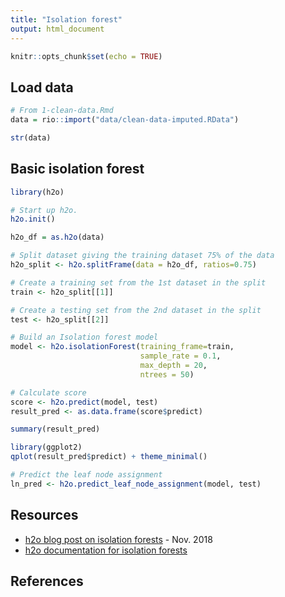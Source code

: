 ```yaml
---
title: "Isolation forest"
output: html_document
---
```


```r
knitr::opts_chunk$set(echo = TRUE)
```

## Load data

```r
# From 1-clean-data.Rmd
data = rio::import("data/clean-data-imputed.RData")

str(data)
```

## Basic isolation forest

```r
library(h2o)

# Start up h2o.
h2o.init()

h2o_df = as.h2o(data)

# Split dataset giving the training dataset 75% of the data
h2o_split <- h2o.splitFrame(data = h2o_df, ratios=0.75)

# Create a training set from the 1st dataset in the split
train <- h2o_split[[1]]

# Create a testing set from the 2nd dataset in the split
test <- h2o_split[[2]]

# Build an Isolation forest model
model <- h2o.isolationForest(training_frame=train,
                             sample_rate = 0.1,
                             max_depth = 20,
                             ntrees = 50)

# Calculate score
score <- h2o.predict(model, test)
result_pred <- as.data.frame(score$predict)

summary(result_pred)

library(ggplot2)
qplot(result_pred$predict) + theme_minimal()

# Predict the leaf node assignment
ln_pred <- h2o.predict_leaf_node_assignment(model, test)
```

## Resources

* [h2o blog post on isolation forests](https://www.h2o.ai/blog/anomaly-detection-with-isolation-forests-using-h2o/) - Nov. 2018
* [h2o documentation for isolation forests](http://docs.h2o.ai/h2o/latest-stable/h2o-docs/data-science/if.html)

## References

